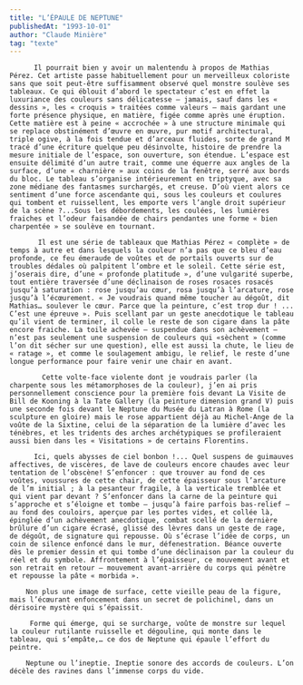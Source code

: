 ```yaml
---
title: "L’ÉPAULE DE NEPTUNE"
publishedAt: "1993-10-01"
author: "Claude Minière"
tag: "texte"
---
```

          Il pourrait bien y avoir un malentendu à propos de Mathias Pérez. Cet artiste passe habituellement pour un merveilleux coloriste sans que soit peut-être suffisamment observé quel monstre soulève ses tableaux. Ce qui éblouit d’abord le spectateur c’est en effet la luxuriance des couleurs sans délicatesse – jamais, sauf dans les « dessins », les « croquis » traitées comme valeurs – mais gardant une forte présence physique, en matière, figée comme après une éruption. Cette matière est à peine « accrochée » à une structure minimale qui se replace obstinément d’œuvre en œuvre, pur motif architectural, triple ogive, à la fois tendue et d’arceaux fluides, sorte de grand M tracé d’une écriture quelque peu désinvolte, histoire de prendre la mesure initiale de l’espace, son ouverture, son étendue. L’espace est ensuite délimité d’un autre trait, comme une équerre aux angles de la surface, d’une « charnière » aux coins de la fenêtre, serré aux bords du bloc. Le tableau s’organise intérieurement en triptyque, avec sa zone médiane des fantasmes surchargés, et creuse. D’où vient alors ce sentiment d’une force ascendante qui, sous les couleurs et coulures qui tombent et ruissellent, les emporte vers l’angle droit supérieur de la scène ?...Sous les débordements, les coulées, les lumières fraiches et l’odeur faisandée de chairs pendantes une forme « bien charpentée » se soulève en tournant.

           Il est une série de tableaux que Mathias Pérez « complète » de temps à autre et dans lesquels la couleur n’a pas que ce bleu d’eau profonde, ce feu émeraude de voûtes et de portails ouverts sur de troubles dédales où palpitent l’ombre et le soleil. Cette série est, j’oserais dire, d’une « profonde platitude », d’une vulgarité superbe, tout entière traversée d’une déclinaison de roses rosaces rosacés jusqu’à saturation : rose jusqu’au cœur, rosa jusqu’à l’arcature, rose jusqu’à l’écœurement. « Je voudrais quand même toucher au dégoût, dit Mathias… soulever le cœur. Parce que la peinture, c’est trop dur ! ... C’est une épreuve ». Puis scellant par un geste anecdotique le tableau qu’il vient de terminer, il colle le reste de son cigare dans la pâte encore fraiche. La toile achevée – suspendue dans son achèvement – n’est pas seulement une suspension de couleurs qui «sèchent » (comme l’on dit sécher sur une question), elle est aussi la chute, le lieu de « ratage », et comme le soulagement ambigu, le relief, le reste d’une longue performance pour faire venir une chair en avant.

            Cette volte-face violente dont je voudrais parler (la charpente sous les métamorphoses de la couleur), j’en ai pris personnellement conscience pour la première fois devant La Visite de Bill de Kooning à la Tate Gallery (la peinture dimension grand V) puis une seconde fois devant le Neptune du Musée du Latran à Rome (la sculpture en gloire) mais le rose appartient déjà au Michel-Ange de la voûte de la Sixtine, celui de la séparation de la lumière d’avec les ténèbres, et les tridents des arches archétypiques se profileraient aussi bien dans les « Visitations » de certains Florentins.

          Ici, quels abysses de ciel bonbon !... Quel suspens de guimauves affectives, de viscères, de lave de couleurs encore chaudes avec leur tentation de l’obscène! S’enfoncer : que trouver au fond de ces voûtes, voussures de cette chair, de cette épaisseur sous l’arcature de l’m initial ; à la pesanteur fragile, à la verticale tremblée et qui vient par devant ? S’enfoncer dans la carne de la peinture qui s’approche et s’éloigne et tombe – jusqu’à faire parfois bas-relief – au fond des couloirs, aperçue par les portes vides, et collée là, épinglée d’un achèvement anecdotique, combat scellé de la dernière brûlure d’un cigare écrasé, glissé des lèvres dans un geste de rage, de dégoût, de signature qui repousse. Où s’écrase l’idée de corps, un coin de silence enfoncé dans le mur, défenestration. Béance ouverte dès le premier dessin et qui tombe d’une déclinaison par la couleur du réel et du symbole. Affrontement à l’épaisseur, ce mouvement avant et son retrait en retour – mouvement avant-arrière du corps qui pénètre et repousse la pâte « morbida ».

        Non plus une image de surface, cette vieille peau de la figure, mais l’écœurant enfoncement dans un secret de polichinel, dans un dérisoire mystère qui s’épaissit.

         Forme qui émerge, qui se surcharge, voûte de monstre sur lequel la couleur rutilante ruisselle et dégouline, qui monte dans le tableau, qui s’empâte,… ce dos de Neptune qui épaule l’effort du peintre.

        Neptune ou l’ineptie. Ineptie sonore des accords de couleurs. L’on décèle des ravines dans l’immense corps du vide.

